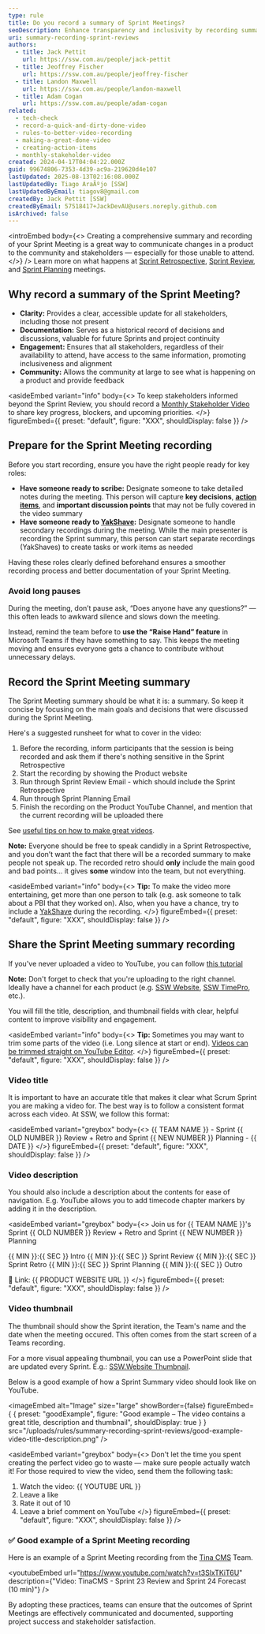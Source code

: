 ```yaml
---
type: rule
title: Do you record a summary of Sprint Meetings?
seoDescription: Enhance transparency and inclusivity by recording summaries of Sprint Reviews, providing stakeholders with clear updates and fostering community engagement.
uri: summary-recording-sprint-reviews
authors:
  - title: Jack Pettit
    url: https://ssw.com.au/people/jack-pettit
  - title: Jeoffrey Fischer
    url: https://ssw.com.au/people/jeoffrey-fischer
  - title: Landon Maxwell
    url: https://ssw.com.au/people/landon-maxwell
  - title: Adam Cogan
    url: https://ssw.com.au/people/adam-cogan
related:
  - tech-check
  - record-a-quick-and-dirty-done-video
  - rules-to-better-video-recording
  - making-a-great-done-video
  - creating-action-items
  - monthly-stakeholder-video
created: 2024-04-17T04:04:22.000Z
guid: 99674806-7353-4d39-ac9a-219620d4e107
lastUpdated: 2025-08-13T02:16:08.000Z
lastUpdatedBy: Tiago AraÃºjo [SSW]
lastUpdatedByEmail: tiagov8@gmail.com
createdBy: Jack Pettit [SSW]
createdByEmail: 57518417+JackDevAU@users.noreply.github.com
isArchived: false
---
```


<introEmbed
  body={<>
Creating a comprehensive summary and recording of your Sprint Meeting is a great way to communicate changes in a product to the community and stakeholders — especially for those unable to attend.
  </>}
/>
Learn more on what happens at [Sprint Retrospective](/what-happens-at-retro-meetings), [Sprint Review](//what-happens-at-a-sprint-review-meeting), and [Sprint Planning](/what-happens-at-a-sprint-planning-meeting) meetings.

## Why record a summary of the Sprint Meeting?

* **Clarity:** Provides a clear, accessible update for all stakeholders, including those not present
* **Documentation:** Serves as a historical record of decisions and discussions, valuable for future Sprints and project continuity
* **Engagement:** Ensures that all stakeholders, regardless of their availability to attend, have access to the same information, promoting inclusiveness and alignment
* **Community:** Allows the community at large to see what is happening on a product and provide feedback

<asideEmbed
  variant="info"
  body={<>
    To keep stakeholders informed beyond the Sprint Review, you should record a [Monthly Stakeholder Video](/monthly-stakeholder-video) to share key progress, blockers, and upcoming priorities.
  </>}
  figureEmbed={{
    preset: "default",
    figure: "XXX",
    shouldDisplay: false
  }}
/>

## Prepare for the Sprint Meeting recording

Before you start recording, ensure you have the right people ready for key roles:

* **Have someone ready to scribe:** Designate someone to take detailed notes during the meeting. This person will capture **key decisions**, **[action items](/creating-action-items)**, and **important discussion points** that may not be fully covered in the video summary
* **Have someone ready to [YakShave](https://yakshaver.ai):** Designate someone to handle secondary recordings during the meeting. While the main presenter is recording the Sprint summary, this person can start separate recordings (YakShaves) to create tasks or work items as needed

Having these roles clearly defined beforehand ensures a smoother recording process and better documentation of your Sprint Meeting.

### Avoid long pauses

During the meeting, don’t pause ask, “Does anyone have any questions?” — this often leads to awkward silence and slows down the meeting.

Instead, remind the team before to **use the “Raise Hand” feature** in Microsoft Teams if they have something to say. This keeps the meeting moving and ensures everyone gets a chance to contribute without unnecessary delays.

## Record the Sprint Meeting summary

The Sprint Meeting summary should be what it is: a summary. So keep it concise by focusing on the main goals and decisions that were discussed during the Sprint Meeting.

Here's a suggested runsheet for what to cover in the video:

1. Before the recording, inform participants that the session is being recorded and ask them if there's nothing sensitive in the Sprint Retrospective
2. Start the recording by showing the Product website
3. Run through Sprint Review Email - which should include the Sprint Retrospective
4. Run through Sprint Planning Email
5. Finish the recording on the Product YouTube Channel, and mention that the current recording will be uploaded there

See [useful tips on how to make great videos](/making-a-great-done-video).

**Note:** Everyone should be free to speak candidly in a Sprint Retrospective, and you don’t want the fact that there will be a recorded summary to make people not speak up. The recorded retro should **only** include the main good and bad points... it gives **some** window into the team, but not everything.

<asideEmbed
  variant="info"
  body={<>
    **Tip:** To make the video more entertaining, get more than one person to talk (e.g. ask someone to talk about a PBI that they worked on). Also, when you have a chance, try to include a [YakShave](https://yakshaver.ai) during the recording.
  </>}
  figureEmbed={{
    preset: "default",
    figure: "XXX",
    shouldDisplay: false
  }}
/>

## Share the Sprint Meeting summary recording

If you've never uploaded a video to YouTube, you can follow [this tutorial](https://support.google.com/youtube/answer/57407?sjid=14705773004983041204-AP)

**Note:** Don't forget to check that you're uploading to the right channel. Ideally have a channel for each product (e.g. [SSW Website](https://www.youtube.com/channel/UCi7s9fJp6RlvHCMK2hATK7g), [SSW TimePro](https://www.youtube.com/channel/UCKf-M2C0b3_ca4kwzmvmERg), etc.).

You will fill the title, description, and thumbnail fields with clear, helpful content to improve visibility and engagement.

<asideEmbed
  variant="info"
  body={<>
    **Tip:** Sometimes you may want to trim some parts of the video (i.e. Long silence at start or end). [Videos can be trimmed straight on YouTube Editor](https://support.google.com/youtube/answer/9057455?hl=en).
  </>}
  figureEmbed={{
    preset: "default",
    figure: "XXX",
    shouldDisplay: false
  }}
/>

### Video title

It is important to have an accurate title that makes it clear what Scrum Sprint you are making a video for. The best way is to follow a consistent format across each video.
At SSW, we follow this format:

<asideEmbed
  variant="greybox"
  body={<>
    &#123;&#123; TEAM NAME &#125;&#125; - Sprint &#123;&#123; OLD NUMBER &#125;&#125; Review + Retro and Sprint &#123;&#123; NEW NUMBER &#125;&#125; Planning - &#123;&#123; DATE &#125;&#125;
  </>}
  figureEmbed={{
    preset: "default",
    figure: "XXX",
    shouldDisplay: false
  }}
/>

### Video description

You should also include a description about the contents for ease of navigation. E.g. YouTube allows you to add timecode chapter markers by adding it in the description.

<asideEmbed
  variant="greybox"
  body={<>
    Join us for &#123;&#123; TEAM NAME &#125;&#125;'s Sprint &#123;&#123; OLD NUMBER &#125;&#125; Review + Retro and Sprint &#123;&#123; NEW NUMBER &#125;&#125; Planning

&#123;&#123; MIN &#125;&#125;:&#123;&#123; SEC &#125;&#125; Intro
&#123;&#123; MIN &#125;&#125;:&#123;&#123; SEC &#125;&#125; Sprint Review
&#123;&#123; MIN &#125;&#125;:&#123;&#123; SEC &#125;&#125; Sprint Retro
&#123;&#123; MIN &#125;&#125;:&#123;&#123; SEC &#125;&#125; Sprint Planning
&#123;&#123; MIN &#125;&#125;:&#123;&#123; SEC &#125;&#125; Outro

🔗 Link: &#123;&#123; PRODUCT WEBSITE URL &#125;&#125;
  </>}
  figureEmbed={{
    preset: "default",
    figure: "XXX",
    shouldDisplay: false
  }}
/>

### Video thumbnail

The thumbnail should show the Sprint iteration, the Team's name and the date when the meeting occured. This often comes from the start screen of a Teams recording.

For a more visual appealing thumbnail, you can use a PowerPoint slide that are updated every Sprint. E.g.: [SSW.Website Thumbnail](https://sswcom.sharepoint.com/:p:/s/SSWWebsitev3/EXK91BgLmO9DnT9np2HabPoBm5vQiKfggtG3DqtDw-aQHA?e=Im08L9).

Below is a good example of how a Sprint Summary video should look like on YouTube.

<imageEmbed
  alt="Image"
  size="large"
  showBorder={false}
  figureEmbed={ {
    preset: "goodExample",
    figure: "Good example – The video contains a great title, description and thumbnail",
    shouldDisplay: true
  } }
  src="/uploads/rules/summary-recording-sprint-reviews/good-example-video-title-description.png"
/>

<asideEmbed
  variant="greybox"
  body={<>
    Don't let the time you spent creating the perfect video go to waste — make sure people actually watch it! For those required to view the video, send them the following task:

  1. Watch the video: &#123;&#123; YOUTUBE URL &#125;&#125;
  2. Leave a like
  3. Rate it out of 10
  4. Leave a brief comment on YouTube
  </>}
  figureEmbed={{
    preset: "default",
    figure: "XXX",
    shouldDisplay: false
  }}
/>

### ✅ Good example of a Sprint Meeting recording

Here is an example of a Sprint Meeting recording from the [Tina CMS](https://tina.io/) Team.

<youtubeEmbed url="https://www.youtube.com/watch?v=t3SlxTKiT6U" description={"Video: TinaCMS - Sprint 23 Review and Sprint 24 Forecast (10 min)"} />

By adopting these practices, teams can ensure that the outcomes of Sprint Meetings are effectively communicated and documented, supporting project success and stakeholder satisfaction.
